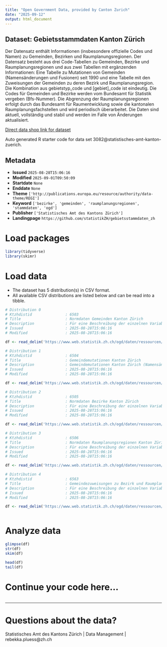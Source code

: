 ```yaml
---
title: "Open Government Data, provided by Canton Zurich"
date: "2025-09-12"
output: html_document
---
```


## Dataset: Gebietsstammdaten Kanton Zürich

Der Datensatz enthält Informationen (insbesondere offizielle Codes und Namen) zu Gemeinden, Bezirken und Raumplanungsregionen. Der Datensatz besteht aus drei Code-Tabellen zu Gemeinden, Bezirke und Raumplanungsregionen und aus zwei Tabellen mit ergänzenden Informationen: Eine Tabelle zu Mutationen von Gemeinden (Namensänderungen und Fusionen) seit 1990 und eine Tabelle mit den Zuweisungen der Gemeinden zu deren Bezirk und Raumplanungsregion. Die Kombination aus gebietstyp_code und [gebiet]_code ist eindeutig. Die Codes für Gemeinden und Bezirke werden vom Bundesamt für Statistik vergeben (Bfs-Nummer). Die Abgrenzung der Raumplanungsregionen erfolgt durch das Bundesamt für Raumentwicklung sowie die kantonalen Raumplanungsfachstellen und wird periodisch überarbeitet. Die Daten sind aktuell, vollständig und stabil und werden im Falle von Änderungen aktualisiert.

[Direct data shop link for dataset](https://www.zh.ch/de/politik-staat/statistik-daten/datenkatalog.html#/datasets/3082@statistisches-amt-kanton-zuerich)

Auto generated R starter code for data set 3082@statistisches-amt-kanton-zuerich.

## Metadata

- **Issued** `2025-08-28T15:06:16`
- **Modified** `2025-09-01T09:50:09`
- **Startdate** `None`
- **Enddate** `None`
- **Theme** `['http://publications.europa.eu/resource/authority/data-theme/REGI']`
- **Keyword** `['bezirke', 'gemeinden', 'raumplanungsregionen', 'stammdaten', 'ogd']`
- **Publisher** `['Statistisches Amt des Kantons Zürich']`
- **Landingpage** `https://github.com/statistikZH/gebietsstammdaten_zh`


# Load packages

```r

library(tidyverse)
library(skimr)

```

# Load data

-   The dataset has 5 distribution(s) in CSV format.
-   All available CSV distributions are listed below and can be read into a tibble.

```r

# Distribution 0
# Ktzhdistid               : 6503
# Title                    : Normdaten Gemeinden Kanton Zürich
# Description              : Für eine Beschreibung der einzelnen Variablen siehe "weitere Informationen" auf der Startseite des Datensatzes.
# Issued                   : 2025-08-28T15:06:16
# Modified                 : 2025-08-28T15:06:16

df <- read_delim('https://www.web.statistik.zh.ch/ogd/daten/ressourcen/KTZH_00003082_00006503.csv')

# Distribution 1
# Ktzhdistid               : 6504
# Title                    : Gemeindemutationen Kanton Zürich
# Description              : Gemeindemutationen Kanton Zürich (Namensänderungen und Fusionen) seit 1990.  Für eine Beschreibung der einzelnen Variablen siehe "weitere Informationen" auf der Startseite des Datensatzes.
# Issued                   : 2025-08-28T15:06:16
# Modified                 : 2025-08-28T15:06:16

df <- read_delim('https://www.web.statistik.zh.ch/ogd/daten/ressourcen/KTZH_00003082_00006504.csv')

# Distribution 2
# Ktzhdistid               : 6505
# Title                    : Normdaten Bezirke Kanton Zürich
# Description              : Für eine Beschreibung der einzelnen Variablen siehe "weitere Informationen" auf der Startseite des Datensatzes.
# Issued                   : 2025-08-28T15:06:16
# Modified                 : 2025-08-28T15:06:16

df <- read_delim('https://www.web.statistik.zh.ch/ogd/daten/ressourcen/KTZH_00003082_00006505.csv')

# Distribution 3
# Ktzhdistid               : 6506
# Title                    : Normdaten Raumplanungsregionen Kanton Zürich
# Description              : Für eine Beschreibung der einzelnen Variablen siehe "weitere Informationen" auf der Startseite des Datensatzes.
# Issued                   : 2025-08-28T15:06:16
# Modified                 : 2025-08-28T15:06:16

df <- read_delim('https://www.web.statistik.zh.ch/ogd/daten/ressourcen/KTZH_00003082_00006506.csv')

# Distribution 4
# Ktzhdistid               : 6563
# Title                    : Gemeindezuweisungen zu Bezirk und Raumplanungsregion Kanton Zürich
# Description              : Für eine Beschreibung der einzelnen Variablen siehe "weitere Informationen" auf der Startseite des Datensatzes.
# Issued                   : 2025-08-28T15:06:16
# Modified                 : 2025-08-28T15:06:16

df <- read_delim('https://www.web.statistik.zh.ch/ogd/daten/ressourcen/KTZH_00003082_00006563.csv')



```

# Analyze data

```r

glimpse(df)
str(df)
skim(df)

head(df)
tail(df)

```

# Continue your code here...

```r

```

------------------------------------------------------------------------

# Questions about the data?

Statistisches Amt des Kantons Zürich | Data Management | rebekka.pluess@zh.ch
